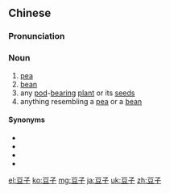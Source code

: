 ==Chinese==
{{zh-forms}}

===Pronunciation===
{{zh-pron
|m=dòuzi
|c=dau6 zi2
|cat=n
}}

===Noun===
{{zh-noun}}

# [[pea]]
# [[bean]]
# any [[pod]]-[[bearing]] [[plant]] or its [[seeds]]
# anything resembling a [[pea]] or a [[bean]]

====Synonyms====
* {{zh-l|豆}}
* {{zh-l|豌豆}}
* {{zh-l|籽粒}}
* {{zh-l|子實}}

{{zh-cat|Vegetables|Intermediate}}

[[el:豆子]]
[[ko:豆子]]
[[mg:豆子]]
[[ja:豆子]]
[[uk:豆子]]
[[zh:豆子]]